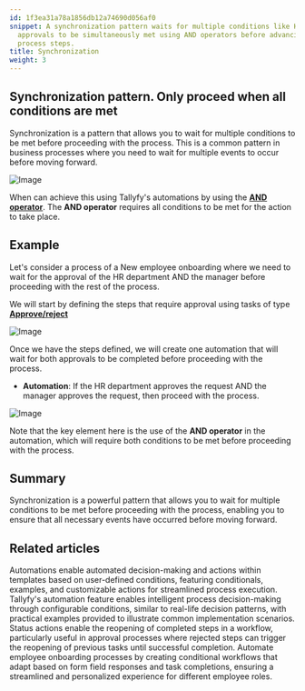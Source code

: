 ```yaml
---
id: 1f3ea31a78a1856db12a74690d056af0
snippet: A synchronization pattern waits for multiple conditions like HR and manager
  approvals to be simultaneously met using AND operators before advancing to subsequent
  process steps.
title: Synchronization
weight: 3
---
```


## Synchronization pattern. Only proceed when all conditions are met

Synchronization is a pattern that allows you to wait for multiple conditions to be met before proceeding with the process. This is a common pattern in business processes where you need to wait for multiple events to occur before moving forward.

![Image](https://tallyfy.com/wp-content/uploads/BPMN-image19.png)

When can achieve this using Tallyfy's automations by using the [**AND operator**](/products/pro/documenting/templates/automations/logic-explained/#and--or-operators). The **AND operator** requires all conditions to be met for the action to take place.

## Example

Let's consider a process of a New employee onboarding where we need to wait for the approval of the HR department AND the manager before proceeding with the rest of the process.

We will start by defining the steps that require approval using tasks of type [**Approve/reject**](/products/pro/tracking-and-tasks/tasks/what-types-of-tasks-can-i-create-with-tallyfy/#approvereject)

![Image](https://screenshots.tallyfy.com/tallyfy/pro/desktop-light-hrmanager-approval-synchronization.png)

Once we have the steps defined, we will create one automation that will wait for both approvals to be completed before proceeding with the process.

- **Automation**: If the HR department approves the request AND the manager approves the request, then proceed with the process.

![Image](https://screenshots.tallyfy.com/tallyfy/pro/desktop-light-hrmanager-automation-synchronization.png)

Note that the key element here is the use of the **AND operator** in the automation, which will require both conditions to be met before proceeding with the process.

## Summary

Synchronization is a powerful pattern that allows you to wait for multiple conditions to be met before proceeding with the process, enabling you to ensure that all necessary events have occurred before moving forward.


## Related articles
<CardGrid>
<LinkTitleCard header="<b>Templates > Automations</b>" href="/products/pro/documenting/templates/automations/" > Automations enable automated decision-making and actions within templates based on user-defined conditions, featuring conditionals, examples, and customizable actions for streamlined process execution. </LinkTitleCard>
<LinkTitleCard header="<b>Automations > Examples</b>" href="/products/pro/documenting/templates/automations/examples/" > Tallyfy's automation feature enables intelligent process decision-making through configurable conditions, similar to real-life decision patterns, with practical examples provided to illustrate common implementation scenarios. </LinkTitleCard>
<LinkTitleCard header="<b>Actions > Automate changing the status of tasks</b>" href="/products/pro/documenting/templates/automations/actions/status-actions/" > Status actions enable the reopening of completed steps in a workflow, particularly useful in approval processes where rejected steps can trigger the reopening of previous tasks until successful completion. </LinkTitleCard>
<LinkTitleCard header="<b>Tutorials > Create an automation</b>" href="/products/pro/tutorials/how-can-tallyfy-automate-and-streamline-my-processes/" > Automate employee onboarding processes by creating conditional workflows that adapt based on form field responses and task completions, ensuring a streamlined and personalized experience for different employee roles. </LinkTitleCard>
</CardGrid>